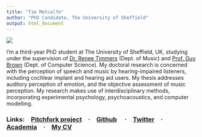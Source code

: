 ```yaml
---
title: "Tim Metcalfe"
author: "PhD Candidate, The University of Sheffield"
output: html_document
---
```


![](images/conf_pic.jpg)\


I'm a third-year PhD student at The University of Sheffield, UK, studying under the supervision of [Dr. Renee Timmers](https://www.shef.ac.uk/music/staff/academic/reneetimmers) (Dept. of Music) and [Prof. Guy Brown](http://staffwww.dcs.shef.ac.uk/people/G.Brown/) (Dept. of Computer Science). My doctoral research is concerned with the perception of speech and music by hearing-impaired listeners, including cochlear implant and hearing aid users. My thesis addresses auditory perception of emotion, and the objective assessment of music perception. My research makes use of interdisciplinary methods, incorporating experimental psychology, psychoacoustics, and computer modelling.

### Links:&emsp;[Pitchfork project](https://megawalrus.github.io/posts/pitchfork_project)&emsp;&middot;&emsp;[Github](https://github.com/megawalrus) &emsp;&middot;&emsp;[Twitter](https://twitter.com/TimJMetcalfe?lang=en)&emsp;&middot;&emsp;[Academia](https://sheffield.academia.edu/TimMetcalfe)&emsp;&middot;&emsp;[My CV](docs/Metcalfe_CV.pdf)
